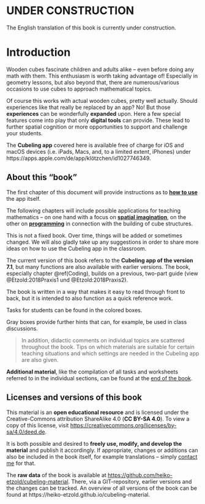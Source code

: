 # UNDER CONSTRUCTION {-}

The English translation of this book is currently under construction.

# Introduction {- #Einleitung}

Wooden cubes fascinate children and adults alike – even before doing any math with them. This enthusiasm is worth taking advantage of! Especially in geometry lessons, but also beyond that, there are numerous/various occasions to use cubes to approach mathematical topics.

Of course this works with actual wooden cubes, pretty well actually. Should experiences like that really be replaced by an app? No! But those **experiences** can be wonderfully **expanded** upon. Here a few special features come into play that only **digital tools** can provide. These lead to further spatial cognition or more opportunities to support and challenge your students.

The **Cubeling app** covered here is available free of charge for iOS and macOS devices (i.e. iPads, Macs, and, to a limited extent, iPhones) under https://apps.apple.com/de/app/klötzchen/id1027746349.

## About this "book" {-}

The first chapter of this document will provide instructions as to **[how to use](#how-to-use)** the app itself.

The following chapters will include possible applications for teaching mathematics -- on one hand with a focus on **[spatial imagination](#Raumvorstellung)**, on the other on **[programming](#Coding)** in connection with the building of cube structures.  

This is not a fixed book. Over time, things will be added or sometimes changed. We will also gladly take up any suggestions in order to share more ideas on how to use the Cubeling app in the classroom. 

The current version of this book refers to the **Cubeling app of the version 7.1**, but many functions are also available with earlier versions. The book, especially chapter \@ref(Coding), builds on a previous, two-part guide (view @Etzold:2018Praxis1 und @Etzold:2018Praxis2).

The book is written in a way that makes it easy to read through front to back, but it is intended to also function as a quick reference work.

::: {.task}
Tasks for students can be found in the colored boxes. 
:::
    
::: {.hint}
Gray boxes provide further hints that can, for example, be used in class discussions.
:::


> In addition, didactic comments on individual topics are scattered throughout the book. Tips on which materials are suitable for certain teaching situations and which settings are needed in the Cubeling app are also given.


**Additional material**, like the compilation of all tasks and worksheets referred to in the individual sections, can be found at the [end of the book](#Material).

## Licenses and versions of this book {-}

This material is an **open educational resource** and is licensed under the Creative-Commons attribution ShareAlike 4.0 (**CC BY-SA 4.0**). To view a copy of this license, visit [https://creativecommons.org/licenses/by-sa/4.0/deed.de](https://creativecommons.org/licenses/by-sa/4.0/deed.de){target="_blank"}.

It is both possible and desired to **freely use, modify, and develop the material** and publish it accordingly. If appropriate, changes or additions can also be included in the book itself, for example translations -- simply [contact me](mailto:heiko.etzold@uni-potsdam.de) for that.

The **raw data** of the book is available at [https://github.com/heiko-etzold/cubeling-material](https://github.com/heiko-etzold/cubeling-material){target="_blank"}. There, via a GIT-repository, earlier versions and the changes can be tracked.
An overview of all versions of the book can be found at https://heiko-etzold.github.io/cubeling-material.

